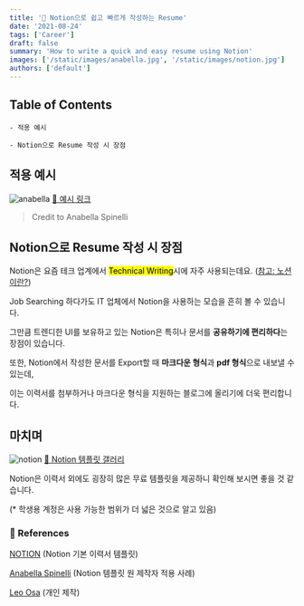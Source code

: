 ```yaml
---
title: '👔 Notion으로 쉽고 빠르게 작성하는 Resume'
date: '2021-08-24'
tags: ['Career']
draft: false
summary: 'How to write a quick and easy resume using Notion'
images: ['/static/images/anabella.jpg', '/static/images/notion.jpg']
authors: ['default']
---
```


## Table of Contents

```
- 적용 예시

- Notion으로 Resume 작성 시 장점
```

## 적용 예시

![anabella](/static/images/anabella.jpg)
[🔗 예시 링크](https://www.notion.so/Goeun-Lee-ec4f8ae8c84b46b5a8f2e1322ede3374)

> Credit to Anabella Spinelli

## Notion으로 Resume 작성 시 장점

Notion은 요즘 테크 업계에서 <mark>Technical Writing</mark>시에 자주 사용되는데요. ([참고: 노션이란?](notion이란))

Job Searching 하다가도 IT 업체에서 Notion을 사용하는 모습을 흔히 볼 수 있습니다.

그만큼 트렌디한 UI를 보유하고 있는 Notion은 특히나 문서를 **공유하기에 편리하다**는 장점이 있습니다.

또한, Notion에서 작성한 문서를 Export할 때 **마크다운 형식**과 **pdf 형식**으로 내보낼 수 있는데,

이는 이력서를 첨부하거나 마크다운 형식을 지원하는 블로그에 올리기에 더욱 편리합니다.

## 마치며

![notion](/static/images/notion.jpg)
[🔗 Notion 템플릿 갤러리](https://www.notion.so/181e961aeb5c4ee6915307c0dfd5156d)

Notion은 이력서 외에도 굉장히 많은 무료 템플릿을 제공하니 확인해 보시면 좋을 것 같습니다.

(\* 학생용 계정은 사용 가능한 범위가 더 넓은 것으로 알고 있음)

### 🔗 References

[NOTION](https://www.notion.so/Resume-17aab65a771f4f85bb2bb9b12994ec28) (Notion 기본 이력서 템플릿)

[Anabella Spinelli](https://www.notion.so/Anabella-Spinelli-a42a2aaf9a434729b442165ff531d2d8) (Notion 템플릿 원 제작자 적용 사례)

[Leo Osa](https://www.notion.so/Leo-Osa-9ac01881647f410194ead70b790aed98) (개인 제작)
